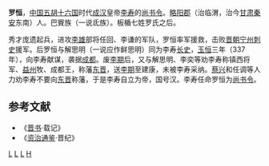 '''罗恒'''，[[中国|中国]][[五胡十六国|五胡十六国]]时代[[成汉|成汉]]皇帝[[李寿|李寿]]的[[尚书令|尚书令]]。[[略阳郡|略阳郡]]（治临渭，治今[[甘肃|甘肃]][[秦安|秦安]]东南）人。巴賨族（一说氐族）。板楯七姓罗氏之后。

秀才庞遗起兵，进攻[[李雄_(十六国)|李雄]]部将任回、李谦的军队，罗恒率军援救，击败[[晋朝|晋朝]][[宁州|宁州]][[刺史|刺史]]援军。后罗恒与解思明（一说应作鲜思明）同为李寿[[长史|长史]]，[[玉恒|玉恒]]三年（337年），向李寿献谋，袭据[[成都|成都]]。废[[李期|李期]]后，又与解思明、李奕等劝李寿称镇西将军、[[益州|益州]]牧、成都王，称藩[[东晋|东晋]]，送[[李期|李期]]至建康，未被李寿采纳。[[蔡兴|蔡兴]]和任调等人力劝李寿不要向[[东晋|东晋]]称藩，于是李寿自立为帝，国号汉。李寿任命罗恒为[[尚书令|尚书令]]。
==参考文献==
*《[[晋书|晋书]]·载记》
*《[[资治通鉴|资治通鉴]]·晋纪》

[[Category:成汉官员|L]]
[[Category:尚书令|L]]
[[Category:秦安人|L]]
[[Category:罗姓|H]]
